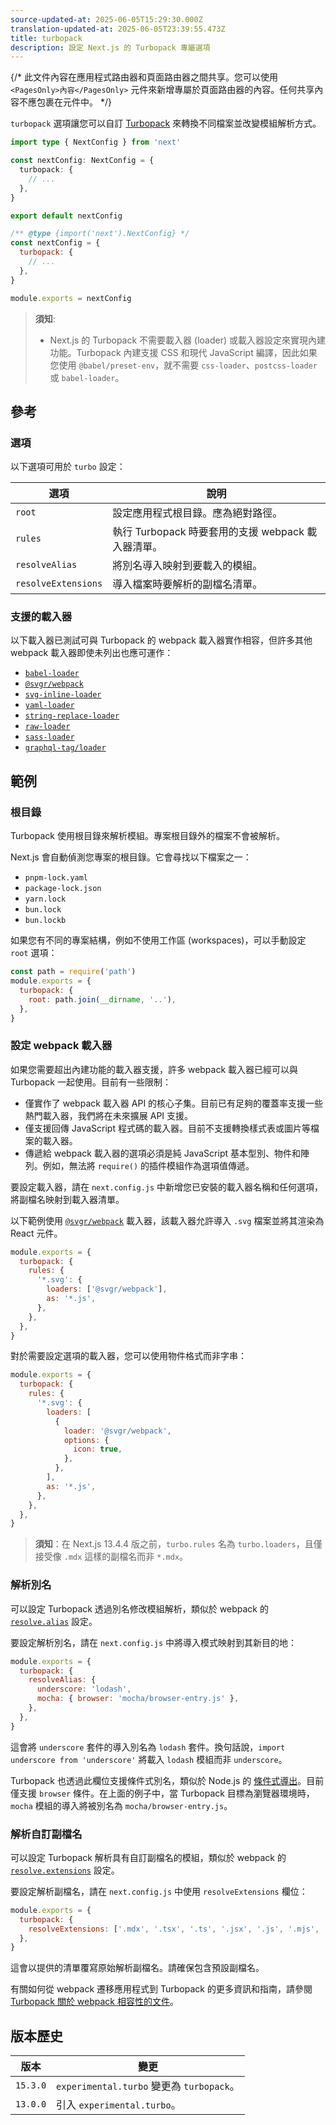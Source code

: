 ```yaml
---
source-updated-at: 2025-06-05T15:29:30.000Z
translation-updated-at: 2025-06-05T23:39:55.473Z
title: turbopack
description: 設定 Next.js 的 Turbopack 專屬選項
---
```


{/* 此文件內容在應用程式路由器和頁面路由器之間共享。您可以使用 `<PagesOnly>內容</PagesOnly>` 元件來新增專屬於頁面路由器的內容。任何共享內容不應包裹在元件中。 */}

`turbopack` 選項讓您可以自訂 [Turbopack](/docs/app/api-reference/turbopack) 來轉換不同檔案並改變模組解析方式。

```ts filename="next.config.ts" switcher
import type { NextConfig } from 'next'

const nextConfig: NextConfig = {
  turbopack: {
    // ...
  },
}

export default nextConfig
```

```js filename="next.config.js" switcher
/** @type {import('next').NextConfig} */
const nextConfig = {
  turbopack: {
    // ...
  },
}

module.exports = nextConfig
```

> **須知**:
>
> - Next.js 的 Turbopack 不需要載入器 (loader) 或載入器設定來實現內建功能。Turbopack 內建支援 CSS 和現代 JavaScript 編譯，因此如果您使用 `@babel/preset-env`，就不需要 `css-loader`、`postcss-loader` 或 `babel-loader`。

## 參考

### 選項

以下選項可用於 `turbo` 設定：

| 選項              | 說明                                                                 |
| ------------------- | ----------------------------------------------------------------------- |
| `root`              | 設定應用程式根目錄。應為絕對路徑。        |
| `rules`             | 執行 Turbopack 時要套用的支援 webpack 載入器清單。 |
| `resolveAlias`      | 將別名導入映射到要載入的模組。                  |
| `resolveExtensions` | 導入檔案時要解析的副檔名清單。                     |

### 支援的載入器

以下載入器已測試可與 Turbopack 的 webpack 載入器實作相容，但許多其他 webpack 載入器即使未列出也應可運作：

- [`babel-loader`](https://www.npmjs.com/package/babel-loader)
- [`@svgr/webpack`](https://www.npmjs.com/package/@svgr/webpack)
- [`svg-inline-loader`](https://www.npmjs.com/package/svg-inline-loader)
- [`yaml-loader`](https://www.npmjs.com/package/yaml-loader)
- [`string-replace-loader`](https://www.npmjs.com/package/string-replace-loader)
- [`raw-loader`](https://www.npmjs.com/package/raw-loader)
- [`sass-loader`](https://www.npmjs.com/package/sass-loader)
- [`graphql-tag/loader`](https://www.npmjs.com/package/graphql-tag)

## 範例

### 根目錄

Turbopack 使用根目錄來解析模組。專案根目錄外的檔案不會被解析。

Next.js 會自動偵測您專案的根目錄。它會尋找以下檔案之一：

- `pnpm-lock.yaml`
- `package-lock.json`
- `yarn.lock`
- `bun.lock`
- `bun.lockb`

如果您有不同的專案結構，例如不使用工作區 (workspaces)，可以手動設定 `root` 選項：

```js filename="next.config.js"
const path = require('path')
module.exports = {
  turbopack: {
    root: path.join(__dirname, '..'),
  },
}
```

### 設定 webpack 載入器

如果您需要超出內建功能的載入器支援，許多 webpack 載入器已經可以與 Turbopack 一起使用。目前有一些限制：

- 僅實作了 webpack 載入器 API 的核心子集。目前已有足夠的覆蓋率支援一些熱門載入器，我們將在未來擴展 API 支援。
- 僅支援回傳 JavaScript 程式碼的載入器。目前不支援轉換樣式表或圖片等檔案的載入器。
- 傳遞給 webpack 載入器的選項必須是純 JavaScript 基本型別、物件和陣列。例如，無法將 `require()` 的插件模組作為選項值傳遞。

要設定載入器，請在 `next.config.js` 中新增您已安裝的載入器名稱和任何選項，將副檔名映射到載入器清單。

以下範例使用 [`@svgr/webpack`](https://www.npmjs.com/package/@svgr/webpack) 載入器，該載入器允許導入 `.svg` 檔案並將其渲染為 React 元件。

```js filename="next.config.js"
module.exports = {
  turbopack: {
    rules: {
      '*.svg': {
        loaders: ['@svgr/webpack'],
        as: '*.js',
      },
    },
  },
}
```

對於需要設定選項的載入器，您可以使用物件格式而非字串：

```js filename="next.config.js"
module.exports = {
  turbopack: {
    rules: {
      '*.svg': {
        loaders: [
          {
            loader: '@svgr/webpack',
            options: {
              icon: true,
            },
          },
        ],
        as: '*.js',
      },
    },
  },
}
```

> **須知**：在 Next.js 13.4.4 版之前，`turbo.rules` 名為 `turbo.loaders`，且僅接受像 `.mdx` 這樣的副檔名而非 `*.mdx`。

### 解析別名

可以設定 Turbopack 透過別名修改模組解析，類似於 webpack 的 [`resolve.alias`](https://webpack.js.org/configuration/resolve/#resolvealias) 設定。

要設定解析別名，請在 `next.config.js` 中將導入模式映射到其新目的地：

```js filename="next.config.js"
module.exports = {
  turbopack: {
    resolveAlias: {
      underscore: 'lodash',
      mocha: { browser: 'mocha/browser-entry.js' },
    },
  },
}
```

這會將 `underscore` 套件的導入別名為 `lodash` 套件。換句話說，`import underscore from 'underscore'` 將載入 `lodash` 模組而非 `underscore`。

Turbopack 也透過此欄位支援條件式別名，類似於 Node.js 的 [條件式導出](https://nodejs.org/docs/latest-v18.x/api/packages.html#conditional-exports)。目前僅支援 `browser` 條件。在上面的例子中，當 Turbopack 目標為瀏覽器環境時，`mocha` 模組的導入將被別名為 `mocha/browser-entry.js`。

### 解析自訂副檔名

可以設定 Turbopack 解析具有自訂副檔名的模組，類似於 webpack 的 [`resolve.extensions`](https://webpack.js.org/configuration/resolve/#resolveextensions) 設定。

要設定解析副檔名，請在 `next.config.js` 中使用 `resolveExtensions` 欄位：

```js filename="next.config.js"
module.exports = {
  turbopack: {
    resolveExtensions: ['.mdx', '.tsx', '.ts', '.jsx', '.js', '.mjs', '.json'],
  },
}
```

這會以提供的清單覆寫原始解析副檔名。請確保包含預設副檔名。

有關如何從 webpack 遷移應用程式到 Turbopack 的更多資訊和指南，請參閱 [Turbopack 關於 webpack 相容性的文件](https://turbo.build/pack/docs/migrating-from-webpack)。

## 版本歷史

| 版本  | 變更                                         |
| -------- | ----------------------------------------------- |
| `15.3.0` | `experimental.turbo` 變更為 `turbopack`。 |
| `13.0.0` | 引入 `experimental.turbo`。                |